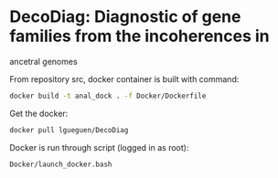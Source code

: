 
# DecoDiag: Diagnostic of gene families from the incoherences in
  ancetral genomes

From repository src, docker container is built with command:

```sh
docker build -t anal_dock . -f Docker/Dockerfile 
```

Get the docker:
```sh
docker pull lgueguen/DecoDiag
```

Docker is run through script (logged in as root):

```sh
Docker/launch_docker.bash
```

